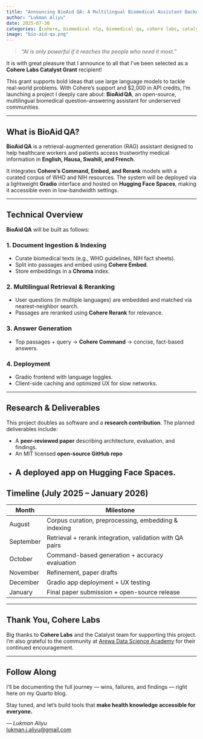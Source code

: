 ```yaml
---
title: "Announcing BioAid QA: A Multilingual Biomedical Assistant Backed by the Cohere Catalyst Grant"
author: "Lukman Aliyu"
date: 2025-07-30
categories: [cohere, biomedical nlp, biomedical-qa, cohere labs, catalyst]
image: "bio-aid-qa.png"
---
```


> _“AI is only powerful if it reaches the people who need it most.”_

It is with great pleasure that I announce to all that I’ve been selected as a **Cohere Labs Catalyst Grant** recipient!

This grant supports bold ideas that use large language models to tackle real-world problems. With Cohere’s support and $2,000 in API credits, I’m launching a project I deeply care about: **BioAid QA**, an open-source, multilingual biomedical question-answering assistant for underserved communities.

---

## What is BioAid QA?

**BioAid QA** is a retrieval-augmented generation (RAG) assistant designed to help healthcare workers and patients access trustworthy medical information in **English, Hausa, Swahili, and French**.

It integrates **Cohere’s Command, Embed, and Rerank** models with a curated corpus of WHO and NIH resources. The system will be deployed via a lightweight **Gradio** interface and hosted on **Hugging Face Spaces**, making it accessible even in low-bandwidth settings.

---

## Technical Overview

**BioAid QA** will be built as follows:

### 1. Document Ingestion & Indexing
- Curate biomedical texts (e.g., WHO guidelines, NIH fact sheets).
- Split into passages and embed using **Cohere Embed**.
- Store embeddings in a **Chroma** index.

### 2. Multilingual Retrieval & Reranking
- User questions (in multiple languages) are embedded and matched via nearest-neighbor search.
- Passages are reranked using **Cohere Rerank** for relevance.

### 3. Answer Generation
- Top passages + query → **Cohere Command** → concise, fact-based answers.

### 4. Deployment
- Gradio frontend with language toggles.
- Client-side caching and optimized UX for slow networks.

---

## Research & Deliverables

This project doubles as software  and a **research contribution**. The planned deliverables include:

- A **peer-reviewed paper** describing architecture, evaluation, and findings.
- An MIT licensed **open-source GitHub repo**
- A deployed app on Hugging Face Spaces.
---

## Timeline (July 2025 – January 2026)

| Month       | Milestone                                                                 |
|-------------|---------------------------------------------------------------------------|
| August | Corpus curation, preprocessing, embedding & indexing                     |
| September   | Retrieval + rerank integration, validation with QA pairs                 |
| October     | Command-based generation + accuracy evaluation                           |
| November    |  Refinement, paper drafts                            |
| December    | Gradio app deployment + UX testing                                       |
| January     | Final paper submission + open-source release                             |

---

## Thank You, Cohere Labs

Big thanks to **Cohere Labs** and the Catalyst team for supporting this project. I’m also grateful to the community at [Arewa Data Science Academy](https://arewadatascience.github.io) for their continued encouragement.

---

## Follow Along

I'll be documenting the full journey — wins, failures, and findings — right here on my Quarto blog.

Stay tuned, and let’s build tools that **make health knowledge accessible for everyone.**

_— Lukman Aliyu_  
[lukman.j.aliyu@gmail.com](mailto:lukman.j.aliyu@gmail.com)
